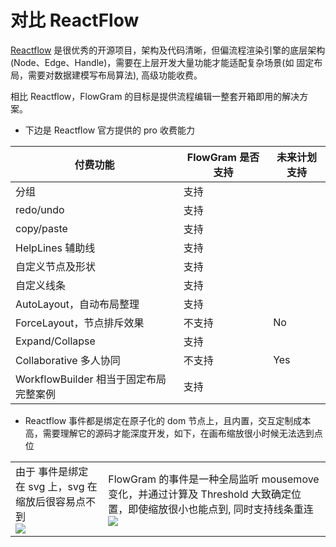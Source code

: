 
# 对比 ReactFlow

[Reactflow](https://reactflow.dev/) 是很优秀的开源项目，架构及代码清晰，但偏流程渲染引擎的底层架构 (Node、Edge、Handle)，需要在上层开发大量功能才能适配复杂场景(如 固定布局，需要对数据建模写布局算法), 高级功能收费。

相比 Reactflow，FlowGram 的目标是提供流程编辑一整套开箱即用的解决方案。

- 下边是 Reactflow 官方提供的 pro 收费能力

| 付费功能                         | FlowGram 是否支持 | 未来计划支持 |
|----------------------------------|------------------------|--------------|
| 分组                             | 支持                   |              |
| redo/undo                        | 支持                   |              |
| copy/paste                       | 支持                   |              |
| HelpLines 辅助线                | 支持                   |              |
| 自定义节点及形状                 | 支持                   |              |
| 自定义线条                       | 支持                   |              |
| AutoLayout，自动布局整理         | 支持                   |              |
| ForceLayout，节点排斥效果        | 不支持                 | No           |
| Expand/Collapse                  | 支持                   |              |
| Collaborative 多人协同           | 不支持                 | Yes          |
| WorkflowBuilder 相当于固定布局完整案例 | 支持                   |              |

- Reactflow 事件都是绑定在原子化的 dom 节点上，且内置，交互定制成本高，需要理解它的源码才能深度开发，如下，在画布缩放很小时候无法选到点位

<table>
  <tr>
    <td>
      <div className="rs-tip">由于 事件是绑定在 svg 上，svg 在缩放后很容易点不到</div>
      <img loading="lazy" src="@/public/reactflow/reactflow-render.gif"/>
    </td>
    <td>
      <div className="rs-tip">FlowGram 的事件是一种全局监听 mousemove 变化，并通过计算及 Threshold  大致确定位置，即使缩放很小也能点到, 同时支持线条重连</div>
      <img loading="lazy" src="@/public/reactflow/reactflow-interaction.gif"/>
    </td>
  </tr>
</table>

